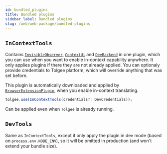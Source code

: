 ```yaml
---
id: bundled_plugins
title: Bundled plugins
sidebar_label: Bundled plugins
slug: /web/web-package/bundled-plugins
---
```


## `InContextTools`

Contains [`InvisibleObserver`](./plugins#invisibleobserver), [`ContextUi`](./plugins#contextui) and [`DevBackend`](./plugins#devbackend) in one plugin, which you can use when you want to enable in-context capability anywhere. It only applies plugins if there they are not already applied. You can optionaly provide credentials to Tolgee platform, which will override anything that was set before.

This plugin is automatically downloaded and applied by [`BrowserExtensionPlugin`](./plugins#browserextensionplugin), when you enable in-context translating.

```ts
tolgee.use(InContextTools(credentials?: DevCredentials));
```

Can be applied even when `Tolgee` is already running.

## `DevTools`

Same as `InContextTools`, except it only apply the plugin in dev mode (based on `process.env.NODE_ENV`), so it will be omitted in production (and won't extend your bundle size).

